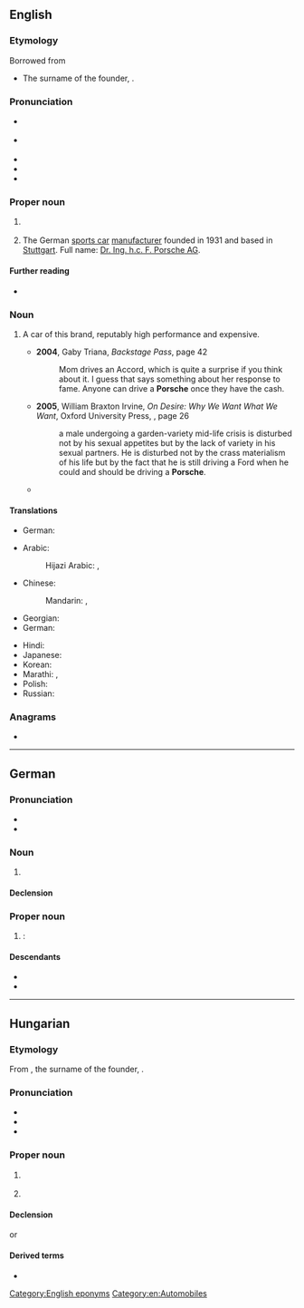 ==English==
{{wikipedia|lang=en|Porsche (disambiguation)|Porsche}}

===Etymology===
Borrowed from {{bor|en|de|Porsche}}
* {{sense|automotive}} The surname of the founder, {{w|Ferdinand Porsche}}.

===Pronunciation===
* {{a|UK}} {{IPA|en|/ˈpɔːʃ/|/ˈpɔːʃ.ə/|/ˈpɔːʃ.i/}}
* {{a|US}} {{IPA|en|/ˈpɔɹʃ/|/ˈpɔɹʃ.ə/|/ˈpɔɹʃ.i/}}
* {{audio|en|en-us-Porsche.ogg|Audio (US)}}
* {{audio|en|en-uk-Porsche.ogg|Audio (UK)}}
* {{rhymes|en|ɔː(ɹ)ʃ|ɔː(ɹ)ʃə|ɔː(ɹ)ʃi|s1=1|s2=2|s3=2}}

===Proper noun===
{{en-proper noun|~}}

# {{lb|en|countable}} {{surname|en|from=German}}
# {{lb|en|automotive}} The German [[sports car]] [[manufacturer]] founded in 1931 and based in [[Stuttgart]]. Full name: [[w:Porsche|Dr. Ing. h.c. F. Porsche AG]].

====Further reading====
* {{pedialite}}

===Noun===
{{en-noun}}

# {{lb|en|automotive}} A car of this brand, reputably high performance and expensive.
#* '''2004''', Gaby Triana, ''Backstage Pass'', page 42
#*: Mom drives an Accord, which is quite a surprise if you think about it. I guess that says something about her response to fame. Anyone can drive a '''Porsche''' once they have the cash.
#* '''2005''', William Braxton Irvine, ''On Desire:<!--colon in original--> Why We Want What We Want'', Oxford University Press, {{ISBN|0195188624}}, page 26
#*: a male undergoing a garden-variety mid-life crisis is disturbed not by his sexual appetites but by the lack of variety in his sexual partners. He is disturbed not by the crass materialism of his life but by the fact that he is still driving a Ford when he could and should be driving a '''Porsche'''.
#* {{quote-song|en|year=2018|artist={{w|Maroon 5}} ft. {{w|Cardi B}}|title=Girls Like You (Remix)|album=Red Pill Blues|passage=I don't really want a white horse and carriage / I'm thinkin' more of white '''Porsches''' and karats}}

====Translations====
{{trans-top|surname}}
* German: {{t+|de|Porsche}}
{{trans-mid}}
{{trans-bottom}}
{{trans-top|car of this brand}}
* Arabic: {{t|ar|بُورْش|m|tr=burš}}
*: Hijazi Arabic: {{t|acw|پورشه|f|tr=pōrša}}, {{t|acw|بُورْش|f|tr=bōrš}}
* Chinese:
*: Mandarin: {{t+|cmn|保時捷|sc=Hani}}, {{t+|cmn|保时捷|tr=Bǎoshíjié|sc=Hani}}
* Georgian: {{t|ka|პორშე}}
* German: {{t+|de|Porsche|m}}
{{trans-mid}}
* Hindi: {{t|hi|पॉर्श}}
* Japanese: {{t|ja|ポルシェ|tr=Porushe|sc=Jpan}}
* Korean: {{t|ko|^포르쉐}}
* Marathi: {{t|mr|पोर्श|f}}, {{t|mr|पोर्शे|f}}
* Polish: {{t+|pl|porsche|n}}
* Russian: {{t+|ru|По́рше|f}}
{{trans-bottom}}

===Anagrams===
* {{anagrams|en|a=cehoprs|Cophers|Porches|cophers|porches}}

[[Category:English eponyms]]
[[Category:en:Automobiles]]

----

==German==

===Pronunciation===
* {{IPA|de|[ˈpɔʁʃə]}}
* {{audio|de|De-Porsche.ogg|Audio}}

===Noun===
{{de-noun|f|Porsche|-}}

# {{archaic form of|de|Porst}}

====Declension====
{{de-decl-noun-f|n=sg}}

===Proper noun===
{{de-proper noun|m}}

# {{m|en|Porsche}}: {{surname|de}}

====Descendants====
* {{desc|en|Porsche}}
* {{desc|hu|Porsche}}

----

==Hungarian==

===Etymology===
From {{etyl|de|hu}} {{m|de|Porsche}}, the surname of the founder, {{w|Ferdinand Porsche}}.

===Pronunciation===
* {{hu-IPA|porse}}
* {{hyphenation|hu|Por|sche}}
* {{rhymes|hu|ʃɛ|s=2}}

===Proper noun===
{{head|hu|proper noun}}

# {{l|en|Porsche}} {{gloss|the German sports car manufacturer}}
# {{l|en|Porsche}} {{gloss|a car of this brand}}

====Declension====
{{hu-infl-nom|Porsché|e}}{{hu-pos-tek|Porsché}}
or
{{hu-infl-nom|Porsché|o}}{{hu-pos-tok|Porsché}}

====Derived terms====
* {{l|hu|porschés}}
